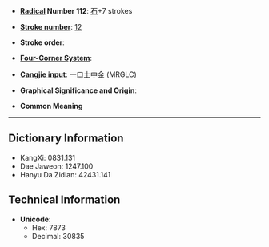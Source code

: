 * '''[[Wiktionary:Chinese radical index| Radical]] Number 112''': [[Wiktionary:Chinese radical index 石|石]]+7 strokes

* '''[[Wiktionary:Chinese total strokes index|Stroke number]]''': [[Wiktionary:Chinese total strokes index 12|12]]

* '''Stroke order''': 

* '''[[Wiktionary:Chinese four corner index|Four-Corner System]]''': 

* '''[[Wiktionary:Chinese Cangjie index|Cangjie input]]''': 一口土中金 (MRGLC)

* '''Graphical Significance and Origin''': 

* '''Common Meaning'''

----

== Dictionary Information ==

* KangXi: 0831.131
* Dae Jaweon: 1247.100
* Hanyu Da Zidian: 42431.141

== Technical Information ==

* '''Unicode''':
** Hex: 7873
** Decimal: 30835